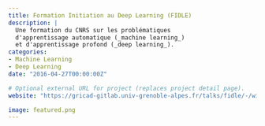 ```yaml
---
title: Formation Initiation au Deep Learning (FIDLE)
description: |
  Une formation du CNRS sur les problématiques
  d'apprentissage automatique (_machine learning_)
  et d'apprentissage profond (_deep learning_).
categories:
- Machine Learning
- Deep Learning
date: "2016-04-27T00:00:00Z"

# Optional external URL for project (replaces project detail page).
website: "https://gricad-gitlab.univ-grenoble-alpes.fr/talks/fidle/-/wikis/home"

image: featured.png
---
```


